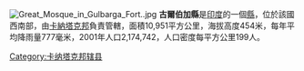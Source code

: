 [[Image:Great_Mosque_in_Gulbarga_Fort..jpg|right]]
'''古爾伯加縣'''是[[印度|印度]]的一個[[縣|縣]]，位於該國西南部，由[[卡納塔克邦|卡納塔克邦]]負責管轄，面積10,951平方公里，海拔高度454米，每年平均降雨量777毫米，2001年人口2,174,742，人口密度每平方公里199人。

{{karnataka}}
{{卡纳塔克邦行政区划小作品}}
[[Category:卡纳塔克邦辖县|Category:卡纳塔克邦辖县]]